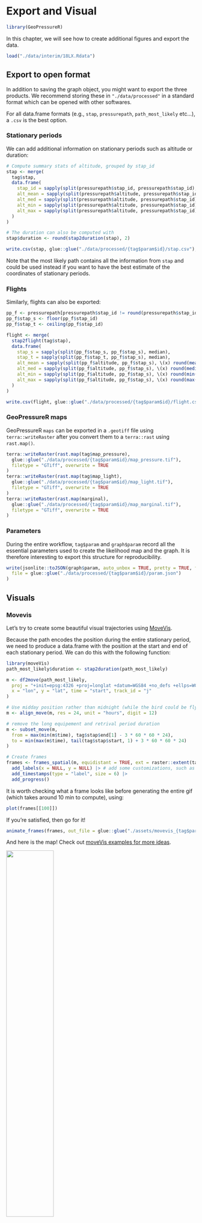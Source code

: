 # Export and Visual

```r
library(GeoPressureR)
```

In this chapter, we will see how to create additional figures and export the data.

```r
load("./data/interim/18LX.Rdata")
```

## Export to open format

In addition to saving the graph object, you might want to export the three products. We recommend storing these in `"./data/processed"` in a standard format which can be opened with other softwares.

For all data.frame formats (e.g., `stap`, `pressurepath`, `path_most_likely` etc...), a `.csv` is the best option.

### Stationary periods

We can add additional information on stationary periods such as altitude or duration:

```r
# Compute summary stats of altitude, grouped by stap_id
stap <- merge(
  tag$stap,
  data.frame(
    stap_id = sapply(split(pressurepath$stap_id, pressurepath$stap_id), median),
    alt_mean = sapply(split(pressurepath$altitude, pressurepath$stap_id), \(x) round(mean(x), 1)),
    alt_med = sapply(split(pressurepath$altitude, pressurepath$stap_id), \(x) round(median(x), 1)),
    alt_min = sapply(split(pressurepath$altitude, pressurepath$stap_id), \(x) round(min(x), 1)),
    alt_max = sapply(split(pressurepath$altitude, pressurepath$stap_id), \(x) round(max(x), 1))
  )
)

# The duration can also be computed with
stap$duration <- round(stap2duration(stap), 2)

write.csv(stap, glue::glue("./data/processed/{tag$param$id}/stap.csv"), row.names = FALSE)
```

Note that the most likely path contains all the information from `stap` and could be used instead if you want to have the best estimate of the coordinates of stationary periods.

### Flights

Similarly, flights can also be exported:

```r
pp_f <- pressurepath[pressurepath$stap_id != round(pressurepath$stap_id), ]
pp_f$stap_s <- floor(pp_f$stap_id)
pp_f$stap_t <- ceiling(pp_f$stap_id)

flight <- merge(
  stap2flight(tag$stap),
  data.frame(
    stap_s = sapply(split(pp_f$stap_s, pp_f$stap_s), median),
    stap_t = sapply(split(pp_f$stap_t, pp_f$stap_s), median),
    alt_mean = sapply(split(pp_f$altitude, pp_f$stap_s), \(x) round(mean(x), 1)),
    alt_med = sapply(split(pp_f$altitude, pp_f$stap_s), \(x) round(median(x), 1)),
    alt_min = sapply(split(pp_f$altitude, pp_f$stap_s), \(x) round(min(x), 1)),
    alt_max = sapply(split(pp_f$altitude, pp_f$stap_s), \(x) round(max(x), 1))
  )
)

write.csv(flight, glue::glue("./data/processed/{tag$param$id}/flight.csv"), row.names = FALSE)
```

### GeoPressureR maps

GeoPressureR `maps` can be exported in a `.geotiff` file using `terra::writeRaster` after you convert them to a `terra::rast` using `rast.map()`.

```r
terra::writeRaster(rast.map(tag$map_pressure),
  glue::glue("./data/processed/{tag$param$id}/map_pressure.tif"),
  filetype = "GTiff", overwrite = TRUE
)
terra::writeRaster(rast.map(tag$map_light),
  glue::glue("./data/processed/{tag$param$id}/map_light.tif"),
  filetype = "GTiff", overwrite = TRUE
)
terra::writeRaster(rast.map(marginal),
  glue::glue("./data/processed/{tag$param$id}/map_marginal.tif"),
  filetype = "GTiff", overwrite = TRUE
)
```

### Parameters

During the entire workflow, `tag$param` and `graph$param` record all the essential parameters used to create the likelihood map and the graph. It is therefore interesting to export this structure for reproducibility.

```r
write(jsonlite::toJSON(graph$param, auto_unbox = TRUE, pretty = TRUE, force = TRUE),
  file = glue::glue("./data/processed/{tag$param$id}/param.json")
)
```

## Visuals

### Movevis

Let's try to create some beautiful visual trajectories using <a href="https://movevis.org/index.html" target="_blank">MoveVis</a>.

Because the path encodes the position during the entire stationary period, we need to produce a data.frame with the position at the start and end of each stationary period. We can do this with the following function:

```r
library(moveVis)
path_most_likely$duration <- stap2duration(path_most_likely)

m <- df2move(path_most_likely,
  proj = "+init=epsg:4326 +proj=longlat +datum=WGS84 +no_defs +ellps=WGS84 +towgs84=0,0,0",
  x = "lon", y = "lat", time = "start", track_id = "j"
)

# Use midday position rather than midnight (while the bird could be flying)
m <- align_move(m, res = 24, unit = "hours", digit = 12)

# remove the long equipement and retrival period duration
m <- subset_move(m,
  from = max(min(m$time), tag$stap$end[1] - 3 * 60 * 60 * 24),
  to = min(max(m$time), tail(tag$stap$start, 1) + 3 * 60 * 60 * 24)
)

# Create frames
frames <- frames_spatial(m, equidistant = TRUE, ext = raster::extent(tag$param$tag_set_map$extent)) |>
  add_labels(x = NULL, y = NULL) |> # add some customizations, such as axis labels
  add_timestamps(type = "label", size = 6) |>
  add_progress()
```

It is worth checking what a frame looks like before generating the entire gif (which takes around 10 min to compute), using:

```r
plot(frames[[100]])
```

If you're satisfied, then go for it!

```r
animate_frames(frames, out_file = glue::glue("./assets/movevis_{tag$param$id}.gif"), height = 1000, width = 1000, overwrite = T)
```

And here is the map! Check out <a href="https://movevis.org/index.html#examples" target="_blank">moveVis examples for more ideas</a>.

![](assets/movevis_18LX.gif){width="50%"}

### `ggpmap`

Enter your google map API (see documentation of `?register_google()`)

```r
library(ggmap)
library(cowplot)
register_google("googlemap_key")
```

```r
istap_winter <- which(stap2duration(tag$stap) > 50)[2]

p0 <- get_googlemap(
  center = c(lon = path_most_likely$lon[istap_winter], lat = path_most_likely$lat[istap_winter]),
  zoom = 9, maptype = "hybrid", size = c(1280, 1280), scale = 4
) |>
  ggmap() + theme_map()
```

```r
# Convert to data.frame
df <- rast.map(marginal)[[istap_winter]] |>
  terra::disagg(5, method = "bilinear") |>
  as.data.frame(xy = TRUE)
names(df)[3] <- "layer"

# Compute the percentile
df <- df[!is.na(df$layer), ]
df <- df[order(df$layer), ]
df$layerP <- 1 - cumsum(df$layer) / sum(df$layer)

# Add plot
p <- p0 +
  geom_contour(df, aes(x = x, y = y, z = layerP, color = after_stat(level)), linewidth = 2, breaks = c(.5, .1)) +
  scale_colour_gradient(
    high = "red",
    low = "white",
    limits = c(0, .1),
    guide = "none"
  )
```

```r
plot_inset <- ggplot() +
  borders("world", colour = "gray90", fill = "gray50", linewidth = 0.1) +
  coord_quickmap(
    xlim = c(-18, 51),
    ylim = c(-35, 37),
    expand = FALSE
  ) +
  geom_rect(
    aes(
      xmin = layer_scales(p0)$x$range$range[1],
      xmax = layer_scales(p0)$x$range$range[2],
      ymin = layer_scales(p0)$y$range$range[1],
      ymax = layer_scales(p0)$y$range$range[2]
    ),
    color = "red", alpha = 0.1, linewidth = 1
  ) +
  theme_map() +
  theme(
    panel.border = element_rect(colour = "black", fill = NA, linewidth = 1),
    panel.background = element_rect(fill = "#FFFFFF")
  )

pf <- ggdraw() +
  draw_plot(p) +
  draw_plot(plot_inset, x = .15, y = .06, width = 0.35, height = 0.35)
```

```r
ggsave(plot = pf, "assets/wintering_location.png")
```

![](assets/wintering_location.png){width="50%"}

### More ideas

Check the Resources section to see what others have done with this method!
